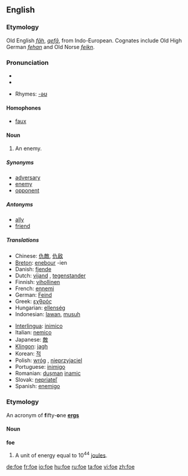 {{see|FoE|FOE}}

==English==

===Etymology===
Old English ''[[fah|fāh]]'', ''[[gefa|gefā]]'', from Indo-European. Cognates include Old High German ''[[fehan]]'' and Old Norse ''[[feikn]]''.

===Pronunciation===
* {{IPA|/fəʊ/}}
*{{audio|en-us-foe.ogg|Audio (US)}}

* Rhymes: [[Rhymes:English:-əʊ|-əʊ]]

====Homophones====
*[[faux]]

====Noun====
{{en-noun}}

# An enemy.

=====Synonyms=====
*[[adversary]]
*[[enemy]]
*[[opponent]]

=====Antonyms=====
*[[ally]]
*[[friend]]

=====Translations=====
{{top}}
*Chinese: [[仇敵]], [[仇敌]]
*[[Breton]]: [[enebour]] {{m}} -ien {{p}}
*Danish: [[fjende]] {{c}}
*Dutch: [[vijand]] {{m}}, [[tegenstander]] {{m}}
*Finnish: [[vihollinen]]
*French: [[ennemi]] {{m}}
*German: [[Feind]] {{m}}
*Greek: [[εχθρός]] {{m}}
*Hungarian:  [[ellenség]]
*Indonesian: [[lawan]], [[musuh]]
{{mid}}
*[[Interlingua]]: [[inimico]]
*Italian: [[nemico]] {{m}}
*Japanese: [[敵]]
*[[Klingon]]: [[jagh]]
*Korean: [[적]]
*Polish: [[wróg]] {{m}}, [[nieprzyjaciel]] {{m}}
*Portuguese: [[inimigo]] {{m}}
*Romanian: [[duşman]] {{m}} [[inamic]] {{m}}
*Slovak: [[nepriateľ]] {{m}}
*Spanish: [[enemigo]] {{m}}
{{bottom}}

===Etymology===
An acronym of '''f'''ifty-'''o'''ne '''[[erg]]s'''

====Noun====
'''foe'''
# A unit of energy equal to 10<sup>44</sup> [[joule]]s.

[[de:foe]]
[[fr:foe]]
[[io:foe]]
[[hu:foe]]
[[ru:foe]]
[[ta:foe]]
[[vi:foe]]
[[zh:foe]]